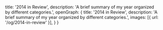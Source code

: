 
  title: '2014 in Review',
  description: 'A brief summary of my year organized by different categories.',
  openGraph: {
    title: '2014 in Review',
    description: 'A brief summary of my year organized by different categories.',
    images: [{ url: '/og/2014-in-review' }],
  }
}

<div className="w-full absolute left-0 mb-[100%] mt-5">
  <Gallery month={"2014"}/>
</div>











